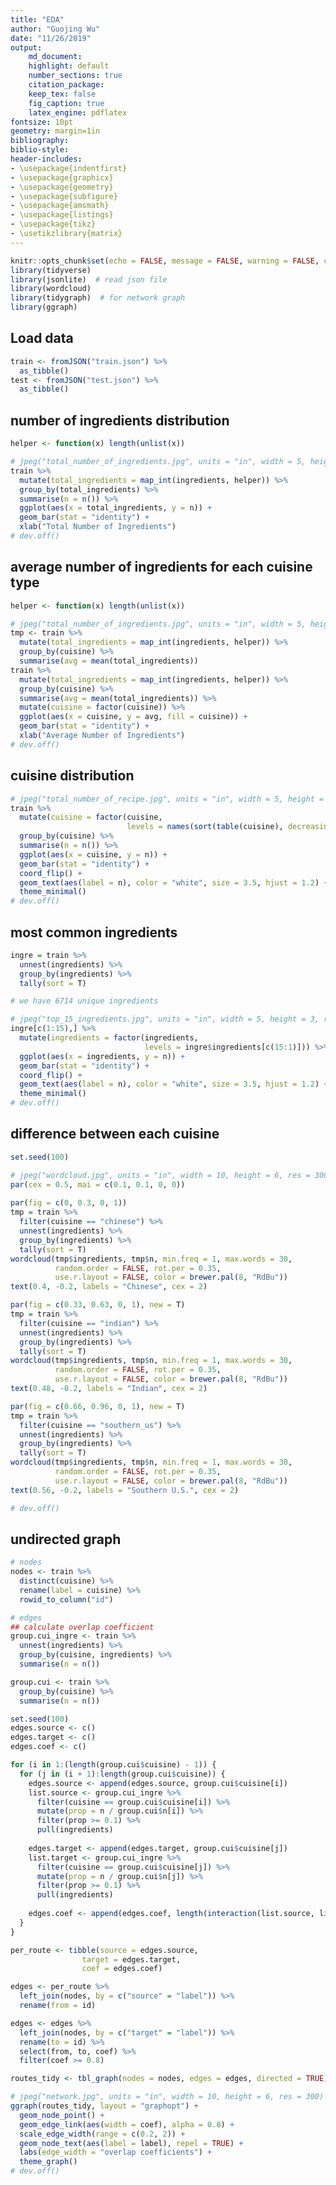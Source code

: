 ```yaml
---
title: "EDA"
author: "Guojing Wu"
date: "11/26/2019"
output:
    md_document:
    highlight: default
    number_sections: true
    citation_package:
    keep_tex: false
    fig_caption: true
    latex_engine: pdflatex
fontsize: 10pt
geometry: margin=1in
bibliography:
biblio-style:
header-includes:
- \usepackage{indentfirst}
- \usepackage{graphicx}
- \usepackage{geometry}
- \usepackage{subfigure}
- \usepackage{amsmath}
- \usepackage{listings}
- \usepackage{tikz}
- \usetikzlibrary{matrix}
---
```


```r
knitr::opts_chunk$set(echo = FALSE, message = FALSE, warning = FALSE, comment = "")
library(tidyverse)
library(jsonlite)  # read json file
library(wordcloud)
library(tidygraph)  # for network graph
library(ggraph)
```

## Load data

```r
train <- fromJSON("train.json") %>% 
  as_tibble()
test <- fromJSON("test.json") %>% 
  as_tibble()
```

## number of ingredients distribution

```r
helper <- function(x) length(unlist(x))

# jpeg("total_number_of_ingredients.jpg", units = "in", width = 5, height = 3, res = 300)
train %>% 
  mutate(total_ingredients = map_int(ingredients, helper)) %>% 
  group_by(total_ingredients) %>% 
  summarise(n = n()) %>% 
  ggplot(aes(x = total_ingredients, y = n)) +
  geom_bar(stat = "identity") + 
  xlab("Total Number of Ingredients")
# dev.off()
```

## average number of ingredients for each cuisine type

```r
helper <- function(x) length(unlist(x))

# jpeg("total_number_of_ingredients.jpg", units = "in", width = 5, height = 3, res = 300)
tmp <- train %>% 
  mutate(total_ingredients = map_int(ingredients, helper)) %>% 
  group_by(cuisine) %>% 
  summarise(avg = mean(total_ingredients))
train %>% 
  mutate(total_ingredients = map_int(ingredients, helper)) %>% 
  group_by(cuisine) %>% 
  summarise(avg = mean(total_ingredients)) %>% 
  mutate(cuisine = factor(cuisine)) %>% 
  ggplot(aes(x = cuisine, y = avg, fill = cuisine)) +
  geom_bar(stat = "identity") + 
  xlab("Average Number of Ingredients")
# dev.off()
```

## cuisine distribution

```r
# jpeg("total_number_of_recipe.jpg", units = "in", width = 5, height = 3, res = 300)
train %>% 
  mutate(cuisine = factor(cuisine, 
                          levels = names(sort(table(cuisine), decreasing = FALSE)))) %>% 
  group_by(cuisine) %>% 
  summarise(n = n()) %>% 
  ggplot(aes(x = cuisine, y = n)) +
  geom_bar(stat = "identity") +
  coord_flip() +
  geom_text(aes(label = n), color = "white", size = 3.5, hjust = 1.2) +
  theme_minimal()
# dev.off()
```

## most common ingredients

```r
ingre = train %>% 
  unnest(ingredients) %>% 
  group_by(ingredients) %>% 
  tally(sort = T)

# we have 6714 unique ingredients
```

```r
# jpeg("top_15_ingredients.jpg", units = "in", width = 5, height = 3, res = 300)
ingre[c(1:15),] %>% 
  mutate(ingredients = factor(ingredients, 
                              levels = ingre$ingredients[c(15:1)])) %>% 
  ggplot(aes(x = ingredients, y = n)) +
  geom_bar(stat = "identity") +
  coord_flip() +
  geom_text(aes(label = n), color = "white", size = 3.5, hjust = 1.2) +
  theme_minimal()
# dev.off()
```

## difference between each cuisine

```r
set.seed(100)

# jpeg("wordcloud.jpg", units = "in", width = 10, height = 6, res = 300)
par(cex = 0.5, mai = c(0.1, 0.1, 0, 0))
 
par(fig = c(0, 0.3, 0, 1))
tmp = train %>% 
  filter(cuisine == "chinese") %>% 
  unnest(ingredients) %>% 
  group_by(ingredients) %>% 
  tally(sort = T)
wordcloud(tmp$ingredients, tmp$n, min.freq = 1, max.words = 30,
          random.order = FALSE, rot.per = 0.35, 
          use.r.layout = FALSE, color = brewer.pal(8, "RdBu"))
text(0.4, -0.2, labels = "Chinese", cex = 2)

par(fig = c(0.33, 0.63, 0, 1), new = T)
tmp = train %>% 
  filter(cuisine == "indian") %>% 
  unnest(ingredients) %>% 
  group_by(ingredients) %>% 
  tally(sort = T)
wordcloud(tmp$ingredients, tmp$n, min.freq = 1, max.words = 30,
          random.order = FALSE, rot.per = 0.35, 
          use.r.layout = FALSE, color = brewer.pal(8, "RdBu"))
text(0.48, -0.2, labels = "Indian", cex = 2)

par(fig = c(0.66, 0.96, 0, 1), new = T)
tmp = train %>% 
  filter(cuisine == "southern_us") %>% 
  unnest(ingredients) %>% 
  group_by(ingredients) %>% 
  tally(sort = T)
wordcloud(tmp$ingredients, tmp$n, min.freq = 1, max.words = 30,
          random.order = FALSE, rot.per = 0.35, 
          use.r.layout = FALSE, color = brewer.pal(8, "RdBu"))
text(0.56, -0.2, labels = "Southern U.S.", cex = 2)

# dev.off()
```

## undirected graph 

```r
# nodes
nodes <- train %>% 
  distinct(cuisine) %>% 
  rename(label = cuisine) %>% 
  rowid_to_column("id")
```

```r
# edges
## calculate overlap coefficient
group.cui_ingre <- train %>%
  unnest(ingredients) %>% 
  group_by(cuisine, ingredients) %>% 
  summarise(n = n())

group.cui <- train %>% 
  group_by(cuisine) %>% 
  summarise(n = n())
```

```r
set.seed(100)
edges.source <- c()
edges.target <- c()
edges.coef <- c()

for (i in 1:(length(group.cui$cuisine) - 1)) {
  for (j in (i + 1):length(group.cui$cuisine)) {
    edges.source <- append(edges.source, group.cui$cuisine[i])
    list.source <- group.cui_ingre %>% 
      filter(cuisine == group.cui$cuisine[i]) %>% 
      mutate(prop = n / group.cui$n[i]) %>% 
      filter(prop >= 0.1) %>% 
      pull(ingredients)
    
    edges.target <- append(edges.target, group.cui$cuisine[j])
    list.target <- group.cui_ingre %>% 
      filter(cuisine == group.cui$cuisine[j]) %>% 
      mutate(prop = n / group.cui$n[j]) %>% 
      filter(prop >= 0.1) %>% 
      pull(ingredients)
    
    edges.coef <- append(edges.coef, length(interaction(list.source, list.target)) / length(union(list.source, list.target)))
  }
}

per_route <- tibble(source = edges.source,
                target = edges.target,
                coef = edges.coef)

edges <- per_route %>% 
  left_join(nodes, by = c("source" = "label")) %>% 
  rename(from = id)

edges <- edges %>% 
  left_join(nodes, by = c("target" = "label")) %>% 
  rename(to = id) %>% 
  select(from, to, coef) %>% 
  filter(coef >= 0.8)

routes_tidy <- tbl_graph(nodes = nodes, edges = edges, directed = TRUE)

# jpeg("network.jpg", units = "in", width = 10, height = 6, res = 300)
ggraph(routes_tidy, layout = "graphopt") + 
  geom_node_point() +
  geom_edge_link(aes(width = coef), alpha = 0.8) + 
  scale_edge_width(range = c(0.2, 2)) +
  geom_node_text(aes(label = label), repel = TRUE) +
  labs(edge_width = "overlap coefficients") +
  theme_graph()
# dev.off()
```

